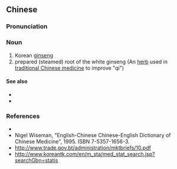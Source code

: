 ==Chinese==
{{zh-forms|s=高丽参|t2=高麗蔘|type=21}}

===Pronunciation===
{{zh-pron
|m=gāolìshēn
|c=gou1 lai6 sam1
|mn=ko-lê-sim/ko-lê-sam/ko-lê-som
|cat=n
}}

===Noun===
{{zh-noun}}

# Korean [[ginseng]]
# prepared (steamed) root of the white ginseng (An [[herb]] used in [[traditional Chinese medicine]] to improve "qi")

====See also====
* {{zh-l|補益藥}}
* {{zh-l|藥材}}

===References===
* {{pedialite|高麗參|lang=zh}}
* Nigel Wiseman, "English-Chinese Chinese-English Dictionary of Chinese Medicine", 1995. ISBN 7-5357-1656-3.
* http://www.trade.gov.bt/administration/mktbriefs/10.pdf
* http://www.koreantk.com/en/m_sta/med_stat_search.jsp?searchGbn=statis